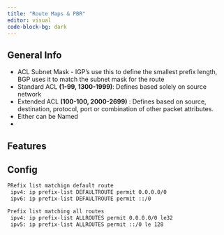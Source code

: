 ```yaml
---
title: "Route Maps & PBR"
editor: visual
code-block-bg: dark
---
```


## General Info

-   ACL Subnet Mask - IGP's use this to define the smallest prefix length, BGP uses it to match the subnet mask for the route
-   Standard ACL **(1-99, 1300-1999)**: Defines based solely on source network
-   Extended ACL **(100-100, 2000-2699)** : Defines based on source, destination, protocol, port or combination of other packet attributes.
-   Either can be Named
-   

## Features

## 

## Config

``` default
PRefix list matchign default route
 ipv4: ip prefix-list DEFAULTROUTE permit 0.0.0.0/0                          (The quad 0 matches anything the /0 only matches the default route)
 ipv6: ip prefix-list DEFAULTROUTE permit ::/0

Prefix list matching all routes
 ipv4: ip prefix-list ALLROUTES permit 0.0.0.0/0 le32                        (The quad 0 matches anything and the le32 states so long as the mask is less than 32)
 ipv5: ip prefix-list ALLROUTES permit ::/0 le 128
```
